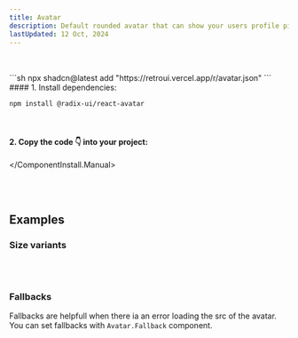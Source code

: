 ```yaml
---
title: Avatar
description: Default rounded avatar that can show your users profile picture. ✨
lastUpdated: 12 Oct, 2024
---
```


<ComponentShowcase name="avatar-style-circle" />
<br />
<br />

<ComponentInstall>
  <ComponentInstall.Cli>
    ```sh
npx shadcn@latest add "https://retroui.vercel.app/r/avatar.json"
    ```
  </ComponentInstall.Cli>
  <ComponentInstall.Manual>
#### 1. Install dependencies:

```sh
npm install @radix-ui/react-avatar
```

<br />

#### 2. Copy the code 👇 into your project:

<ComponentSource name="avatar" />

  </ComponentInstall.Manual>
</ComponentInstall>

<br />
<br />

## Examples

### Size variants

<ComponentShowcase name="avatar-style-circle-sizes" />

<br />
<br />

### Fallbacks

Fallbacks are helpfull when there ia an error loading the src of the avatar.
You can set fallbacks with `Avatar.Fallback` component.

<br />

<ComponentShowcase name="avatar-style-circle-fallbacks" />
